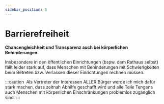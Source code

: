 ```yaml
---
sidebar_position: 5
---
```


# Barrierefreiheit

**Chancengleichheit und Transparenz auch bei körperlichen Behinderungen**

Insbesondere in den öffentlichen Einrichtungen (bspw. dem Rathaus selbst)
fällt leider stark auf, dass Menschen mit Behinderungen mit Schwierigkeiten
beim Betreten bzw. Verlassen dieser Einrichtungen rechnen müssen.

:::caution ‎
Als Vertreter der Interessen ALLER Bürger werde ich mich dafür stark machen,
dass zeitnah Abhilfe geschafft wird und alle Teile Tengens auch Menschen
mit körperlichen Einschränkungen problemlos zugänglich sind.
:::
